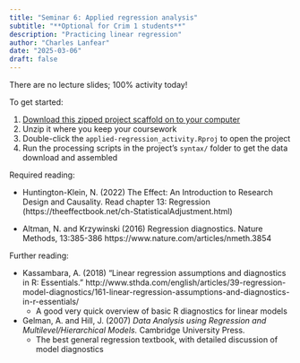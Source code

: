 ```yaml
---
title: "Seminar 6: Applied regression analysis"
subtitle: "**Optional for Crim 1 students**"
description: "Practicing linear regression"
author: "Charles Lanfear"
date: "2025-03-06"
draft: false
---
```


There are no lecture slides; 100% activity today!

To get started:

1. [Download this zipped project scaffold on to your computer](https://clanfear.github.io/ioc_crmw/_lectures/applied-regression-analysis/applied-regression_activity.zip)
2. Unzip it where you keep your coursework
3. Double-click the `applied-regression_activity.Rproj` to open the project
4. Run the processing scripts in the project's `syntax/` folder to get the data download and assembled

Required reading:

* Huntington-Klein, N. (2022) The Effect: An Introduction to Research Design and Causality. Read chapter 13: Regression (https://theeffectbook.net/ch-StatisticalAdjustment.html)

* Altman, N. and Krzywinski (2016) Regression diagnostics. Nature Methods, 13:385-386 https://www.nature.com/articles/nmeth.3854

Further reading:

* Kassambara, A. (2018) "Linear regression assumptions and diagnostics in R: Essentials." http://www.sthda.com/english/articles/39-regression-model-diagnostics/161-linear-regression-assumptions-and-diagnostics-in-r-essentials/
   * A good very quick overview of basic R diagnostics for linear models

* Gelman, A. and Hill, J. (2007) *Data Analysis using Regression and Multilevel/Hierarchical Models.* Cambridge University Press.
   * The best general regression textbook, with detailed discussion of model diagnostics


